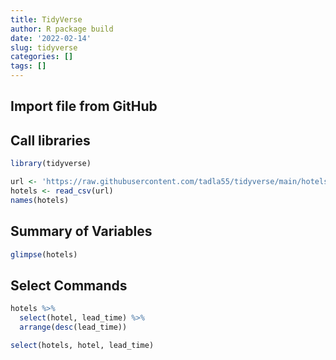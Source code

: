```yaml
---
title: TidyVerse
author: R package build
date: '2022-02-14'
slug: tidyverse
categories: []
tags: []
---
```


## Import file from GitHub

## Call libraries
```r
library(tidyverse)
```


```r
url <- 'https://raw.githubusercontent.com/tadla55/tidyverse/main/hotels.csv'
hotels <- read_csv(url)
names(hotels)
```


## Summary of Variables

```r
glimpse(hotels)
```

## Select Commands

```r
hotels %>%
  select(hotel, lead_time) %>%
  arrange(desc(lead_time))
```

```r
select(hotels, hotel, lead_time)
```

